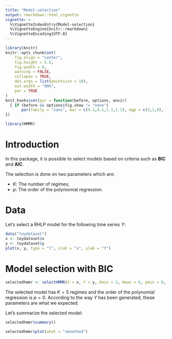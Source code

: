 ```yaml
---
title: "Model-selection"
output: rmarkdown::html_vignette
vignette: >
  %\VignetteIndexEntry{Model-selection}
  %\VignetteEngine{knitr::rmarkdown}
  %\VignetteEncoding{UTF-8}
---
```


```r
library(knitr)
knitr::opts_chunk$set(
	fig.align = "center",
	fig.height = 5.5,
	fig.width = 6,
	warning = FALSE,
	collapse = TRUE,
	dev.args = list(pointsize = 10),
	out.width = "90%",
	par = TRUE
)
knit_hooks$set(par = function(before, options, envir)
  { if (before && options$fig.show != "none") 
       par(family = "sans", mar = c(4.1,4.1,1.1,1.1), mgp = c(3,1,0), tcl = -0.5)
})
```

```r
library(HMMR)
```

# Introduction

In this package, it is possible to select models based on criteria such as 
**BIC** and **AIC**.

The selection is done on two parameters which are:

 * $K$: The number of regimes;
 * $p$: The order of the polyniomial regression.

# Data

Let's select a RHLP model for the following time series $Y$:

```r
data("toydataset")
x <- toydataset$x
y <- toydataset$y
plot(x, y, type = "l", xlab = "x", ylab = "Y")
```

# Model selection with BIC

```r
selectedhmmr <- selectHMMR(X = x, Y = y, Kmin = 2, Kmax = 6, pmin = 0, pmax = 3)
```

The selected model has $K = 5$ regimes and the order of the polynomial 
regression is $p = 0$. According to the way $Y$ has been generated, these 
parameters are what we expected.

Let's summarize the selected model:

```r
selectedhmmr$summary()
```

```r
selectedhmmr$plot(what = "smoothed")
```
